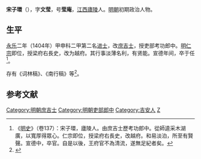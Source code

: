 {{明清人物信息框
| 姓名 = 宋子環
| 原名 =
| 圖片名稱 = 
| 圖片大小 = 220px
| 圖片說明 = 
| 最高職務 = 梁府右長史
| 國家 = 大明
| 爵位 =
| 籍貫 = [[江西|江西]][[廬陵縣|廬陵縣]]
| 族裔 = 
| 字號 = 字文瑩，號瑩庵
| 室名 = 
| 諡號 = 
| 出生日期 = 洪武十五年（1382年）
| 出生地點 = 
| 逝世日期 = 宣德八年（1433年）
| 逝世地點 = 
| 墓葬 =
| 配偶 =
| 親屬 = 
| 出身 = 
*永樂二年甲申科進士出身
| 經歷 = 
| 著作 =
}}

'''宋子環'''（{{bd|1382年||1433年|catIdx=}}），字'''文莹'''，号'''莹庵'''，[[江西|江西]][[廬陵|廬陵]]人。[[明朝|明朝]]初期政治人物。

==生平==
[[永乐|永乐]]二年（1404年）甲申科二甲第二名[[进士|进士]]，改[[庶吉士|庶吉士]]，授吏部考功郎中。[[明仁宗|明仁宗]]即位，授梁府右長史，改为越府。其行事淡薄名利，有贤能。宣德年间，卒于任<ref>《[[明史|明史]]》（卷137）：宋子環，廬陵人。由庶吉士歷考功郎中。從師逵采木湖廣，以寬厚得眾心。仁宗即位，授梁府右長史，改越府。和易淡泊，所至有賢聲。宣德中，卒官。自是以後，王府官不為清流，遂無足紀者矣。</ref>。

存有《词林稿》、《南行稿》等<ref>{{cite book | language = zh-hans | author = 潘荣胜 | coauthors =  | title = 《明清进士录》 | url =  | date = 2006年 | location =  | publisher = [[中华书局|中华书局]] | id =  | isbn = 9787101043501 | pages = 22页 }}</ref>。

==参考文献==
{{wikisource|明史/卷137}}
{{reflist}}

{{明朝人物小作品}}
{{永樂二年甲申科殿試金榜}}
{{DEFAULTSORT:Song宋}}
[[Category:明朝庶吉士|Category:明朝庶吉士]]
[[Category:明朝吏部郎中|Category:明朝吏部郎中]]
[[Category:吉安人|Category:吉安人]]
[[Category:宋姓|Z]]